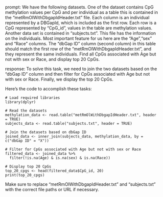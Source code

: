 prompt:
We have the following datasets. One of the dataset contains CpG methylation values per CpG and per individual as a table this is contained in the “metRmOlWithDbgapIdHeader.txt” file. Each column is an individual represented by a DBGapId, which is included as the first row. Each row is a CpG represented by "CpG_id", values in the table are methylation values. Another data set is contained in “subjects.txt”. This file has the information on the individuals. Most important feature for us here are the "Age","sex" and "Race" columns. The "dbGap ID" column (second column) in this table should match the first row of the "metRmOlWithDbgapIdHeader.txt", and they represent the same individuals. Find all CpGs associated with Age but not with sex or Race, and display top 20 CpGs.

response:
To solve this task, we need to join the two datasets based on the "dbGap ID" column and then filter for CpGs associated with Age but not with sex or Race. Finally, we display the top 20 CpGs.

Here's the code to accomplish these tasks:

```
# Load required libraries
library(dplyr)

# Read the datasets
methylation_data <- read.table("metRmOlWithDbgapIdHeader.txt", header = TRUE)
subjects_data <- read.table("subjects.txt", header = TRUE)

# Join the datasets based on dbGap ID
joined_data <- inner_join(subjects_data, methylation_data, by = c("dbGap ID" = "X"))

# Filter for CpGs associated with Age but not with sex or Race
filtered_data <- joined_data %>%
  filter(!is.na(Age) & is.na(sex) & is.na(Race))

# Display top 20 CpGs
top_20_cpgs <- head(filtered_data$CpG_id, 20)
print(top_20_cpgs)
```

Make sure to replace "metRmOlWithDbgapIdHeader.txt" and "subjects.txt" with the correct file paths or URL if necessary.
